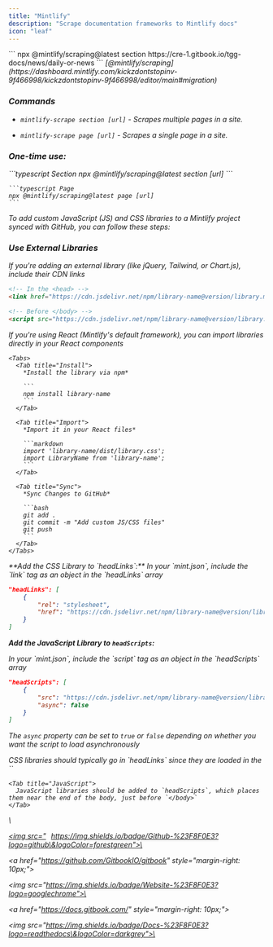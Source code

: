 ```yaml
---
title: "Mintlify"
description: "Scrape documentation frameworks to Mintlify docs"
icon: "leaf"
---
```


<Accordion title="Gitbook Scrape" defaultOpen={false} icon="scraper">
  ```
  npx @mintlify/scraping@latest section https://cre-1.gitbook.io/tgg-docs/news/daily-or-news
  ```
</Accordion>

<i class="fa-brands fa-docker" />

<Accordion title="Migration" defaultOpen={false}>
  <Note>
    [@mintlify/scraping](https://dashboard.mintlify.com/kickzdontstopinv-9f466998/kickzdontstopinv-9f466998/editor/main#migration)
  </Note>

  ### Commands

  * `mintlify-scrape section [url]` - Scrapes multiple pages in a site.

  * `mintlify-scrape page [url]` - Scrapes a single page in a site.

  ### One-time use:

  <CodeGroup>
    ```typescript Section
    npx @mintlify/scraping@latest section [url]
    ```

    ```typescript Page
    npx @mintlify/scraping@latest page [url]
    ```
  </CodeGroup>
</Accordion>

<Accordion title="JS & CSS Libraries" defaultOpen={false}>
  To add custom JavaScript (JS) and CSS libraries to a Mintlify project synced with GitHub, you can follow these steps:

  ### Use External Libraries

  <Tip>
    If you're adding an external library (like jQuery, Tailwind, or Chart.js), include their CDN links
  </Tip>

  ```markdown
  <!-- In the <head> -->
  <link href="https://cdn.jsdelivr.net/npm/library-name@version/library.min.css" rel="stylesheet">

  <!-- Before </body> -->
  <script src="https://cdn.jsdelivr.net/npm/library-name@version/library.min.js"></script>
  ```

  <Accordion title="Custom Components/Scripts" defaultOpen={false}>
    <Tip>
      If you're using React (Mintlify's default framework), you can import libraries directly in your React components
    </Tip>

    <Tabs>
      <Tab title="Install">
        *Install the library via npm*

        ```
        npm install library-name
        ```
      </Tab>

      <Tab title="Import">
        *Import it in your React files*

        ```markdown
        import 'library-name/dist/library.css';
        import LibraryName from 'library-name';
        ```
      </Tab>

      <Tab title="Sync">
        *Sync Changes to GitHub*

        ```bash
        git add .
        git commit -m "Add custom JS/CSS files"
        git push
        ```
      </Tab>
    </Tabs>
  </Accordion>
</Accordion>

<Accordion title="Adding External CSS & JavaScript Libraries" defaultOpen={false}>
  **Add the CSS Library to `headLinks`:**

  <Tip>
    In your `mint.json`, include the `link` tag as an object in the `headLinks` array
  </Tip>

  ```json
  "headLinks": [
      {
          "rel": "stylesheet",
          "href": "https://cdn.jsdelivr.net/npm/library-name@version/library.min.css"
      }
  ]
  ```

  **Add the JavaScript Library to `headScripts`:**

  <Tip>
    In your `mint.json`, include the `script` tag as an object in the `headScripts` array
  </Tip>

  ```json
  "headScripts": [
      {
          "src": "https://cdn.jsdelivr.net/npm/library-name@version/library.min.js",
          "async": false
      }
  ]
  ```

  The `async` property can be set to `true` or `false` depending on whether you want the script to load asynchronously

  <Tabs>
    <Tab title="CSS">
      CSS libraries should typically go in `headLinks` since they are loaded in the `<head>`
    </Tab>

    <Tab title="JavaScript">
      JavaScript libraries should be added to `headScripts`, which places them near the end of the body, just before `</body>`
    </Tab>
  </Tabs>
</Accordion>



<Accordion title="Badge-Shield" defaultOpen={false}>
  \<a href="https://www.gitbook.com/" style="margin-right: 10px;">

  \<img src="https://img.shields.io/badge/Github-%23F8F0E3?logo=github\&logoColor=forestgreen">\</a>



  \<a href="https://github.com/GitbookIO/gitbook" style="margin-right: 10px;">

  \<img src="https://img.shields.io/badge/Website-%23F8F0E3?logo=googlechrome">\</a>

  &#x9;	 &#x20;

  \<a href="https://docs.gitbook.com/" style="margin-right: 10px;">

  \<img src="https://img.shields.io/badge/Docs-%23F8F0E3?logo=readthedocs\&logoColor=darkgrey">\</a>
</Accordion>